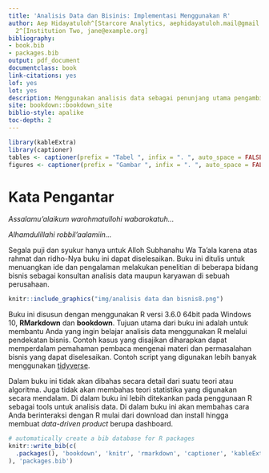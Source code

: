 ```yaml
--- 
title: 'Analisis Data dan Bisinis: Implementasi Menggunakan R'
author: Aep Hidayatuloh^[Starcore Analytics, aephidayatuloh.mail@gmail.com], Penulis
  2^[Institution Two, jane@example.org]
bibliography:
- book.bib
- packages.bib
output: pdf_document
documentclass: book
link-citations: yes
lof: yes
lot: yes
description: Menggunakan analisis data sebagai penunjang utama pengambilan keputusan dan pengembangan bisnis Anda
site: bookdown::bookdown_site
biblio-style: apalike
toc-depth: 2
---
```

```r
library(kableExtra)
library(captioner)
tables <- captioner(prefix = "Tabel ", infix = ". ", auto_space = FALSE)
figures <- captioner(prefix = "Gambar ", infix = ". ", auto_space = FALSE)
```

# Kata Pengantar {-}

_Assalamu'alaikum warohmatullohi wabarokatuh..._

_Alhamdulillahi robbil'aalamiin..._

Segala puji dan syukur hanya untuk Alloh Subhanahu Wa Ta'ala karena atas rahmat dan ridho-Nya buku ini dapat diselesaikan. Buku ini ditulis untuk menuangkan ide dan pengalaman melakukan penelitian di beberapa bidang bisnis sebagai konsultan analisis data maupun karyawan di sebuah perusahaan.

```r
knitr::include_graphics("img/analisis data dan bisnis8.png")
```

Buku ini disusun dengan menggunakan R versi 3.6.0 64bit pada Windows 10, **RMarkdown** dan **bookdown**. Tujuan utama dari buku ini adalah untuk membantu Anda yang ingin belajar analisis data menggunakan R melalui pendekatan bisnis. Contoh kasus yang disajikan diharapkan dapat memperdalam pemahaman pembaca mengenai materi dan permasalahan bisnis yang dapat diselesaikan. Contoh script yang digunakan lebih banyak menggunakan [tidyverse](https://www.tidyverse.org/).

Dalam buku ini tidak akan dibahas secara detail dari suatu teori atau algoritma. Juga tidak akan membahas teori statistika yang digunakan secara mendalam. Di dalam buku ini lebih ditekankan pada penggunaan R sebagai tools untuk analisis data. Di dalam buku ini akan membahas cara Anda berinteraksi dengan R mulai dari download dan install hingga membuat _data-driven product_ berupa dashboard.

```r
# automatically create a bib database for R packages
knitr::write_bib(c(
  .packages(), 'bookdown', 'knitr', 'rmarkdown', 'captioner', 'kableExtra'
), 'packages.bib')
```
